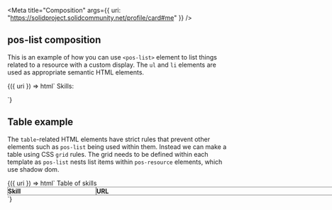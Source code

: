 

<Meta
  title="Composition"
  args={{ uri: "https://solidproject.solidcommunity.net/profile/card#me" }}
/>

## pos-list composition

This is an example of how you can use `<pos-list>` element to list things
related to a resource with a custom display. The `ul` and `li` elements are used
as appropriate semantic HTML elements.

<Canvas withSource="open">
  <Story name="pos-list composition">
    {({ uri }) => html`
Skills:
<pos-resource uri=${uri}>
    <ul>
        <pos-list rel="http://schema.org/skills">
            <template>
                <li>
                    <pos-list rel="http://www.w3.org/ns/solid/terms#publicId">
                        <template>
                            <pos-label></pos-label>
                        </template>
                    </pos-list>:
                    <pos-value predicate="http://www.w3.org/ns/solid/terms#publicId"/></pos-value>
                </li>
            </template>
        </pos-list>
    </ul>
</pos-resource>
    `}
  </Story>
</Canvas>

## Table example

The `table`-related HTML elements have strict rules that prevent other elements
such as `pos-list` being used within them. Instead we can make a table using CSS
`grid` rules. The grid needs to be defined within each template as `pos-list`
nests list items within `pos-resource` elements, which use shadow dom.

<Canvas withSource="open">
  <Story name="pos-list table">
    {({ uri }) => html`
<style>
    [role="row"] {
        display: grid;
        grid-template-columns: 200px 600px;
    }
    .header {
        font-weight: bold;
    }
    [role="gridcell"], [role="columnheader"] {
        border: 1px solid grey;
    }
</style>
<pos-resource uri=${uri} role="grid" aria-labelledby="skills-caption">
    <span role="caption" id="skills-caption">Table of skills</span>
    <div role="row" class="header">
        <div role="columnheader">Skill</div>
        <div role="columnheader">URL</div>
    </div>
    <pos-list rel="http://schema.org/skills">
        <template>
            <div role="row">
                <pos-list rel="http://www.w3.org/ns/solid/terms#publicId" role="gridcell">
                    <template>
                        <pos-label></pos-label>
                    </template>
                </pos-list>
                <pos-value predicate="http://www.w3.org/ns/solid/terms#publicId" role="gridcell" /></pos-value>
            <div>
        </template>
    </pos-list>
</pos-resource>
    `}
  </Story>
</Canvas>
